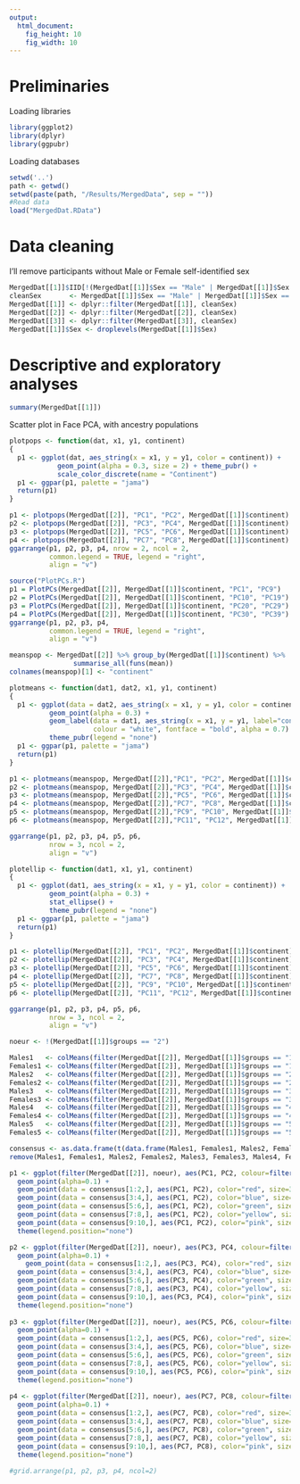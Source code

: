 ```yaml
---
output: 
  html_document:
    fig_height: 10
    fig_width: 10
---
```


# Preliminaries

Loading libraries

```r
library(ggplot2)
library(dplyr)
library(ggpubr)
```

Loading databases

```r
setwd('..')
path <- getwd()
setwd(paste(path, "/Results/MergedData", sep = ""))
#Read data
load("MergedDat.RData")
```

# Data cleaning

I'll remove participants without Male or Female self-identified sex

```r
MergedDat[[1]]$IID[!(MergedDat[[1]]$Sex == "Male" | MergedDat[[1]]$Sex == "Female")]
cleanSex       <- MergedDat[[1]]$Sex == "Male" | MergedDat[[1]]$Sex == "Female"
MergedDat[[1]] <- dplyr::filter(MergedDat[[1]], cleanSex)
MergedDat[[2]] <- dplyr::filter(MergedDat[[2]], cleanSex)
MergedDat[[3]] <- dplyr::filter(MergedDat[[3]], cleanSex)
MergedDat[[1]]$Sex <- droplevels(MergedDat[[1]]$Sex)
```


# Descriptive and exploratory analyses

```r
summary(MergedDat[[1]])
```

Scatter plot in Face PCA, with ancestry populations

```r
plotpops <- function(dat, x1, y1, continent)
{
  p1 <- ggplot(dat, aes_string(x = x1, y = y1, color = continent)) +
            geom_point(alpha = 0.3, size = 2) + theme_pubr() +
            scale_color_discrete(name = "Continent")
  p1 <- ggpar(p1, palette = "jama")
  return(p1)
}

p1 <- plotpops(MergedDat[[2]], "PC1", "PC2", MergedDat[[1]]$continent)
p2 <- plotpops(MergedDat[[2]], "PC3", "PC4", MergedDat[[1]]$continent)
p3 <- plotpops(MergedDat[[2]], "PC5", "PC6", MergedDat[[1]]$continent)
p4 <- plotpops(MergedDat[[2]], "PC7", "PC8", MergedDat[[1]]$continent)
ggarrange(p1, p2, p3, p4, nrow = 2, ncol = 2,
          common.legend = TRUE, legend = "right", 
          align = "v")
```

```r
source("PlotPCs.R")
p1 = PlotPCs(MergedDat[[2]], MergedDat[[1]]$continent, "PC1", "PC9")
p2 = PlotPCs(MergedDat[[2]], MergedDat[[1]]$continent, "PC10", "PC19")
p3 = PlotPCs(MergedDat[[2]], MergedDat[[1]]$continent, "PC20", "PC29")
p4 = PlotPCs(MergedDat[[2]], MergedDat[[1]]$continent, "PC30", "PC39")
ggarrange(p1, p2, p3, p4,
          common.legend = TRUE, legend = "right", 
          align = "v")
```

```r
meanspop <- MergedDat[[2]] %>% group_by(MergedDat[[1]]$continent) %>% 
                summarise_all(funs(mean))
colnames(meanspop)[1] <- "continent"

plotmeans <- function(dat1, dat2, x1, y1, continent)
{
  p1 <- ggplot(data = dat2, aes_string(x = x1, y = y1, color = continent)) + 
          geom_point(alpha = 0.3) + 
          geom_label(data = dat1, aes_string(x = x1, y = y1, label="continent", fill = "continent"), 
                     colour = "white", fontface = "bold", alpha = 0.7) +
          theme_pubr(legend = "none")
  p1 <- ggpar(p1, palette = "jama")
  return(p1)
}

p1 <- plotmeans(meanspop, MergedDat[[2]],"PC1", "PC2", MergedDat[[1]]$continent)
p2 <- plotmeans(meanspop, MergedDat[[2]],"PC3", "PC4", MergedDat[[1]]$continent)
p3 <- plotmeans(meanspop, MergedDat[[2]],"PC5", "PC6", MergedDat[[1]]$continent)
p4 <- plotmeans(meanspop, MergedDat[[2]],"PC7", "PC8", MergedDat[[1]]$continent)
p5 <- plotmeans(meanspop, MergedDat[[2]],"PC9", "PC10", MergedDat[[1]]$continent)
p6 <- plotmeans(meanspop, MergedDat[[2]],"PC11", "PC12", MergedDat[[1]]$continent)

ggarrange(p1, p2, p3, p4, p5, p6,
          nrow = 3, ncol = 2, 
          align = "v")
```

```r
plotellip <- function(dat1, x1, y1, continent)
{
  p1 <- ggplot(dat1, aes_string(x = x1, y = y1, color = continent)) + 
          geom_point(alpha = 0.3) + 
          stat_ellipse() +
          theme_pubr(legend = "none")
  p1 <- ggpar(p1, palette = "jama")
  return(p1)
}

p1 <- plotellip(MergedDat[[2]], "PC1", "PC2", MergedDat[[1]]$continent)
p2 <- plotellip(MergedDat[[2]], "PC3", "PC4", MergedDat[[1]]$continent)
p3 <- plotellip(MergedDat[[2]], "PC5", "PC6", MergedDat[[1]]$continent)
p4 <- plotellip(MergedDat[[2]], "PC7", "PC8", MergedDat[[1]]$continent)
p5 <- plotellip(MergedDat[[2]], "PC9", "PC10", MergedDat[[1]]$continent)
p6 <- plotellip(MergedDat[[2]], "PC11", "PC12", MergedDat[[1]]$continent)

ggarrange(p1, p2, p3, p4, p5, p6,
          nrow = 3, ncol = 2, 
          align = "v")


```


```r
noeur <- !(MergedDat[[1]]$groups == "2")

Males1   <- colMeans(filter(MergedDat[[2]], MergedDat[[1]]$groups == "1" &  MergedDat[[1]]$Sex == "Male") )
Females1 <- colMeans(filter(MergedDat[[2]], MergedDat[[1]]$groups == "1" &  MergedDat[[1]]$Sex == "Female") )
Males2   <- colMeans(filter(MergedDat[[2]], MergedDat[[1]]$groups == "2" &  MergedDat[[1]]$Sex == "Male") )
Females2 <- colMeans(filter(MergedDat[[2]], MergedDat[[1]]$groups == "2" &  MergedDat[[1]]$Sex == "Female") )
Males3   <- colMeans(filter(MergedDat[[2]], MergedDat[[1]]$groups == "3" &  MergedDat[[1]]$Sex == "Male") )
Females3 <- colMeans(filter(MergedDat[[2]], MergedDat[[1]]$groups == "3" &  MergedDat[[1]]$Sex == "Female") )
Males4   <- colMeans(filter(MergedDat[[2]], MergedDat[[1]]$groups == "4" &  MergedDat[[1]]$Sex == "Male") )
Females4 <- colMeans(filter(MergedDat[[2]], MergedDat[[1]]$groups == "4" &  MergedDat[[1]]$Sex == "Female") )
Males5   <- colMeans(filter(MergedDat[[2]], MergedDat[[1]]$groups == "5" &  MergedDat[[1]]$Sex == "Male") )
Females5 <- colMeans(filter(MergedDat[[2]], MergedDat[[1]]$groups == "5" &  MergedDat[[1]]$Sex == "Female") )

consensus <- as.data.frame(t(data.frame(Males1, Females1, Males2, Females2, Males3, Females3, Males4, Females4, Males5, Females5)))
remove(Males1, Females1, Males2, Females2, Males3, Females3, Males4, Females4, Males5, Females5)

p1 <- ggplot(filter(MergedDat[[2]], noeur), aes(PC1, PC2, colour=filter(MergedDat[[1]], noeur)$groups )) + 
  geom_point(alpha=0.1) + 
  geom_point(data = consensus[1:2,], aes(PC1, PC2), color="red", size=3) + 
  geom_point(data = consensus[3:4,], aes(PC1, PC2), color="blue", size=3) +
  geom_point(data = consensus[5:6,], aes(PC1, PC2), color="green", size=3) +
  geom_point(data = consensus[7:8,], aes(PC1, PC2), color="yellow", size=3) + 
  geom_point(data = consensus[9:10,], aes(PC1, PC2), color="pink", size=3) +
  theme(legend.position="none") 

p2 <- ggplot(filter(MergedDat[[2]], noeur), aes(PC3, PC4, colour=filter(MergedDat[[1]], noeur)$groups)) + 
  geom_point(alpha=0.1) + 
    geom_point(data = consensus[1:2,], aes(PC3, PC4), color="red", size=3) + 
  geom_point(data = consensus[3:4,], aes(PC3, PC4), color="blue", size=3) +
  geom_point(data = consensus[5:6,], aes(PC3, PC4), color="green", size=3) +
  geom_point(data = consensus[7:8,], aes(PC3, PC4), color="yellow", size=3) + 
  geom_point(data = consensus[9:10,], aes(PC3, PC4), color="pink", size=3) +
  theme(legend.position="none") 
          
p3 <- ggplot(filter(MergedDat[[2]], noeur), aes(PC5, PC6, colour=filter(MergedDat[[1]], noeur)$groups)) + 
  geom_point(alpha=0.1) + 
  geom_point(data = consensus[1:2,], aes(PC5, PC6), color="red", size=3) + 
  geom_point(data = consensus[3:4,], aes(PC5, PC6), color="blue", size=3) +
  geom_point(data = consensus[5:6,], aes(PC5, PC6), color="green", size=3) +
  geom_point(data = consensus[7:8,], aes(PC5, PC6), color="yellow", size=3) + 
  geom_point(data = consensus[9:10,], aes(PC5, PC6), color="pink", size=3) +
  theme(legend.position="none")
             
p4 <- ggplot(filter(MergedDat[[2]], noeur), aes(PC7, PC8, colour=filter(MergedDat[[1]], noeur)$groups)) + 
  geom_point(alpha=0.1) + 
  geom_point(data = consensus[1:2,], aes(PC7, PC8), color="red", size=3) + 
  geom_point(data = consensus[3:4,], aes(PC7, PC8), color="blue", size=3) +
  geom_point(data = consensus[5:6,], aes(PC7, PC8), color="green", size=3) +
  geom_point(data = consensus[7:8,], aes(PC7, PC8), color="yellow", size=3) + 
  geom_point(data = consensus[9:10,], aes(PC7, PC8), color="pink", size=3) +
  theme(legend.position="none")
             
#grid.arrange(p1, p2, p3, p4, ncol=2)
```

